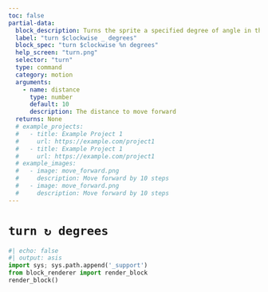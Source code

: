 ```yaml
---
toc: false
partial-data:
  block_description: Turns the sprite a specified degree of angle in the clockwise direction
  label: "turn $clockwise _ degrees"
  block_spec: "turn $clockwise %n degrees"
  help_screen: "turn.png"
  selector: "turn"
  type: command
  category: motion
  arguments:
    - name: distance
      type: number
      default: 10
      description: The distance to move forward
  returns: None
  # example_projects:
  #   - title: Example Project 1
  #     url: https://example.com/project1
  #   - title: Example Project 1
  #     url: https://example.com/project1
  # example_images:
  #   - image: move_forward.png
  #     description: Move forward by 10 steps
  #   - image: move_forward.png
  #     description: Move forward by 10 steps
---
```


# `turn ↻ degrees` {.unnumbered .unlisted .pdf-only-unlisted}

<!-- s -->
<!-- {{< partial blocks/_block.qmd >}} -->
```python
#| echo: false
#| output: asis
import sys; sys.path.append('_support')
from block_renderer import render_block
render_block()
```
